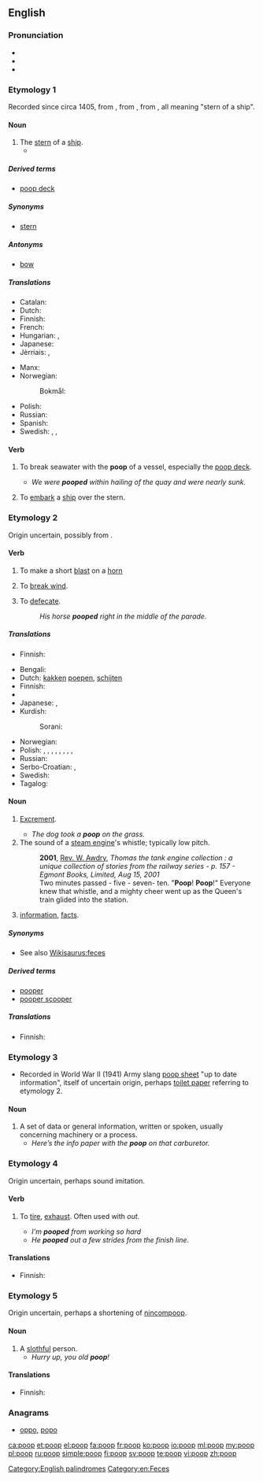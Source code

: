 ==English==

===Pronunciation===
* {{IPA|/puːp/}}
* {{audio|En-ca-poop.ogg|Audio (CA)}}
* {{rhymes|uːp}}

===Etymology 1===
Recorded since circa 1405, from {{etyl|frm|en}} {{term|poupe|lang=frm}}, from {{etyl|it|en}} {{term|poppa|lang=it}}, from {{etyl|la|en}} {{term|puppis|lang=la}}, all meaning "stern of a ship".

====Noun====
{{en-noun|~}}

# The [[stern]] of a [[ship]].
#* {{seeCites}}

=====Derived terms=====
* [[poop deck]]

=====Synonyms=====
* [[stern]]

=====Antonyms=====
* [[bow]]

=====Translations=====
{{trans-top|stern of a ship}}
* Catalan: {{t+|ca|popa|f}}
* Dutch: {{t+|nl|achtersteven}}
* Finnish: {{t+|fi|perä}}
* French: {{t+|fr|poupe}}
* Hungarian: {{t+|hu|tat}}, {{t-|hu|hajótat}}
* Japanese: {{t-|ja|船尾|tr=せんび, senbi|sc=Jpan}}
* Jèrriais: {{tø|roa-jer|poupe|f}}, {{tø|roa-jer|tillac|m}}
{{trans-mid}}
* Manx: {{t-|gv|cashtal jerree|m}}
* Norwegian:
*: Bokmål: {{t+|nb|akterstavn|m}}
* Polish: {{t+|pl|rufa|f}}
* Russian: {{t+|ru|корма|f|tr=kormá}}
* Spanish: {{t+|es|popa|f}}
* Swedish: {{t-|sv|akterdäck|n}}, {{t-|sv|akterkastell|n}}, {{t-|sv|bakstam|c}}
{{trans-bottom}}

====Verb====
{{en-verb}}

# {{context|transitive|lang=en}} To break seawater with the '''poop''' of a vessel, especially the [[poop deck]].
#* ''We were '''pooped''' within hailing of the quay and were nearly sunk.''
# {{context|transitive|lang=en}} To [[embark]] a [[ship]] over the stern.

===Etymology 2===
Origin uncertain, possibly from {{etyl|enm|en}} {{term|poupen|lang=enm}}.

====Verb====
{{en-verb}}

# {{context|obsolete|intransitive|lang=en}} To make a short [[blast]] on a [[horn]] {{defdate|from late 14th c.}}
# {{context|obsolete|intransitive|lang=en}} To [[break wind]]. {{defdate|from 18th c.}}
# {{context|intransitive|lang=en}} To [[defecate]].
#: ''His horse '''pooped''' right in the middle of the parade.''

=====Translations=====
{{trans-top|to make a short blast}}
* Finnish: {{t-|fi|töräyttää}}
{{trans-mid}}
{{trans-bottom}}

{{trans-see|to break wind|break wind}}

{{trans-top|to defecate}}
* Bengali: {{t-|bn|হাগা|tr=haga|sc=Beng}}
* Dutch: [[kakken]] [[poepen]], [[schijten]]
* Finnish: {{t+|fi|kakata}}
* {{trreq|ka}}
* Japanese: {{t-|ja|うんち|tr=unchi suru|alt=うんちする|sc=Jpan}}, {{t+|ja|うんこ|tr=unko suru|alt=うんこする|sc=Jpan}}
* Kurdish:
*: Sorani: {{t|ku|sc=ku-Arab|گوو کردن}}
{{trans-mid}}
* Norwegian: {{t-|no|bæsje}}
* Polish: {{t+|pl|srać}}, {{t+|pl|załatwiać się}}, {{t-|pl|defekować}}, {{t-|pl|oddawać kał}}, {{t-|pl|oddawać stolec}}, {{t-|pl|robić kupę}}, {{t-|pl|wydalać kał}}, {{t-|pl|wypróżniać się}}, {{t-|pl|spuszczać kreta}}
* Russian: {{t+|ru|какать|tr=kákat'}}
* Serbo-Croatian: {{t-|sh|kakiti}}, {{t-|sh|kakati}}
* Swedish: {{t+|sv|bajsa}}
* Tagalog: {{t-|tl|pagjebs}}
{{trans-bottom}}

====Noun====
{{en-noun|~}}

# {{context|often|childish|lang=en}} [[excrement|Excrement]]. {{defdate|from the 18th c.}}
#* ''The dog took a '''poop''' on the grass.''
# The sound of a [[steam engine]]'s whistle; typically low pitch.
#: '''2001''', [[w:Rev. W. Awdry|Rev. W. Awdry]], ''Thomas the tank engine collection : a unique collection of stories from the railway series - p. 157 - Egmont Books, Limited, Aug 15, 2001''
#: Two minutes passed - five - seven- ten. "'''Poop'''! '''Poop'''!" Everyone knew that whistle, and a mighty cheer went up as the Queen's train glided into the station.
# {{context|US|dated|lang=en}} [[information]], [[fact]]s.

=====Synonyms=====
* See also [[Wikisaurus:feces]]

=====Derived terms=====
* [[pooper]]
* [[pooper scooper]]

=====Translations=====
{{trans-see|excrement|poo}}

{{trans-top|low-pitch sound of a whistle}}
* Finnish: {{t+|fi|tuut}}
{{trans-mid}}
{{trans-bottom}}

===Etymology 3===
* Recorded in World War II (1941) Army slang [[poop sheet]] "up to date information", itself of uncertain origin, perhaps [[toilet paper]] referring to etymology 2.

====Noun====
{{en-noun|-}}

# A set of data or general information, written or spoken, usually concerning machinery or a process.
#* ''Here’s the info paper with the '''poop''' on that carburetor.''

===Etymology 4===
Origin uncertain, perhaps sound imitation.

====Verb====
{{en-verb}}

# {{context|transitive|lang=en}} To [[tire]], [[exhaust]]. Often used with ''out''. {{defdate|from early 20th c.}}
#* ''I'm '''pooped''' from working so hard''
#* ''He '''pooped''' out a few strides from the finish line.''

====Translations====
{{trans-top|to tire, exhaust}}
* Finnish: {{t-|fi|väsähtää}}
{{trans-mid}}
{{trans-bottom}}

===Etymology 5===
Origin uncertain, perhaps a shortening of [[nincompoop]].

====Noun====
{{en-noun}}

# A [[slothful]] person.
#* ''Hurry up, you old '''poop'''!''

====Translations====
{{trans-top|slothful person}}
* Finnish: {{t+|fi|vätys}}
{{trans-mid}}
{{trans-bottom}}

===Anagrams===
* [[oppo#English|oppo]], [[popo#English|popo]]

[[Category:English palindromes]]
[[Category:en:Feces]]

[[ca:poop]]
[[et:poop]]
[[el:poop]]
[[fa:poop]]
[[fr:poop]]
[[ko:poop]]
[[io:poop]]
[[ml:poop]]
[[my:poop]]
[[pl:poop]]
[[ru:poop]]
[[simple:poop]]
[[fi:poop]]
[[sv:poop]]
[[te:poop]]
[[vi:poop]]
[[zh:poop]]